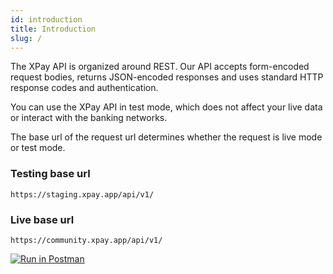 ```yaml
---
id: introduction
title: Introduction
slug: /
---
```


The XPay API is organized around REST.
Our API accepts form-encoded request bodies, returns JSON-encoded responses and uses standard HTTP response codes and authentication.

You can use the XPay API in test mode, which does not affect your live data or interact with the banking networks.

The base url of the request url determines whether the request is live mode or test mode.

### Testing base url

```
https://staging.xpay.app/api/v1/
```

### Live base url

```
https://community.xpay.app/api/v1/
```
[![Run in Postman](https://run.pstmn.io/button.svg)](https://app.getpostman.com/run-collection/47b5c2b212ca7ab0e628#?env%5BStaging%5D=W3sia2V5IjoiQVBJX0tFWSIsInZhbHVlIjoiZlZtT0s0WTYuZ0hqTDQ4d0t5NDdNb0lVd0lCR0NodDhNOGtTZzdRQ1AiLCJlbmFibGVkIjp0cnVlfSx7ImtleSI6IkJBU0VfVVJMIiwidmFsdWUiOiJzdGFnaW5nIiwiZW5hYmxlZCI6dHJ1ZX0seyJrZXkiOiJjb21tdW5pdHlfaWQiLCJ2YWx1ZSI6IkpaNDBLak4iLCJlbmFibGVkIjp0cnVlfSx7ImtleSI6InRyYW5zYWN0aW9uX3V1aWQiLCJ2YWx1ZSI6IjU2MmM2NTY1LTFjYzktNDc3My04N2Q4LWYyYjFmM2FmMzI0NiIsImVuYWJsZWQiOnRydWV9XQ==)

